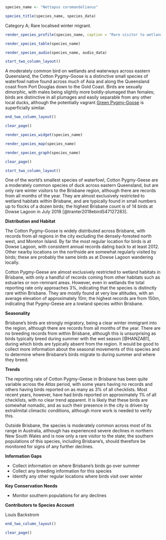 ```r
species_name <- "Nettapus coromandelianus"
```

```r
species_title(species_name, species_data)
```

Category A; Rare localised winter migrant.

```r
render_species_profile(species_name, caption = "Rare visitor to wetlands across the city in winter. Occurrence fluctuates year-to-year, and presence may be associated with wider climactic conditions. Not of significant conservation, and Brisbane's birds only a fraction of the total Australian population.")
```

```r
render_species_table(species_name)
```

```r
render_species_audio(species_name, audio_data)
```

```r
start_two_column_layout()
```

A moderately common bird on wetlands and waterways across eastern Queensland, the Cotton Pygmy-Goose is a distinctive small species of waterfowl native found across much of Asia and along the Queensland coast from Port Douglas down to the Gold Coast. Birds are sexually dimorphic, with males being slightly more boldly-plumaged than females; birds are distinctive in all plumages and easily separable from any other local ducks, although the potentially vagrant [Green Pygmy-Goose](https://ebird.org/species/grnpyg1) is superficially similar.

```r
end_two_column_layout()
```

```r
clear_page()
```

```r
render_species_widget(species_name)
```

```r
render_species_map(species_name)
```

```r
render_species_graph(species_name)
```

```r
clear_page()
```

```r
start_two_column_layout()
```

One of the world's smallest species of waterfowl, Cotton Pygmy-Geese are a moderately common species of duck across eastern Queensland, but are only rare winter visitors to the Brisbane region, although there are records from all months of the year. They are almost exclusively restricted to wetland habitats within Brisbane, and are typically found in small numbers up to flocks of a dozen birds; the highest Brisbane count is of 14 birds at Dowse Lagoon in July 2018 [@tranter2018ebirdS47127283].

**Distribution and Habitat**

The Cotton Pygmy-Goose is widely distributed across Brisbane, with records from all regions in the city excluding the densely-forested north west, and Moreton Island. By far the most regular location for birds is at Dowse Lagoon, with consistent annual records dating back to at least 2012. Other nearby locations on the northside are somewhat regularly visited by birds; these are probably the same birds as at Dowse Lagoon wandering locally.

Cotton Pygmy-Geese are almost exclusively restricted to wetland habitats in Brisbane, with only a handful of records coming from other habitats such as estuaries or non-remnant areas. However, even in wetlands the total reporting rate only approaches 3%, indicating that the species is distinctly rare within Brisbane. They are mostly found at very low altitudes, with an average elevation of approximately 10m; the highest records are from 150m, indicating that Pygmy-Geese are a lowland species within Brisbane.

**Seasonality**

Brisbane's birds are strongly migratory, being a clear winter immigrant into the region, although there are records from all months of the year. There are no breeding records from within Brisbane, although this is unsurprising as birds typically breed during summer with the wet season [@HANZAB1], during which birds are typically absent from the region. It would be good to collect more information about the seasonal movements of this species and to determine where Brisbane's birds migrate to during summer and where they breed.

**Trends**

The reporting rate of Cotton Pygmy-Geese in Brisbane has been quite variable across the _Atlas_ period, with some years having no records and others having birds reported on as many as 3% of all checklists. Most recent years, however, have had birds reported on approximately 1% of all checklists, with no clear trend apparent. It is likely that these birds are somewhat nomadic, and as such their presence in the city is driven by extralimital climactic conditions, although more work is needed to verify this.

Outside Brisbane, the species is moderately common across most of its range in Australia, although has experienced severe declines in northern New South Wales and is now only a rare visitor to the state; the southern populations of this species, including Brisbane's, should therefore be monitored for signs of any further declines.

**Information Gaps**

- Collect information on where Brisbane's birds go over summer
- Collect any breeding information for this species
- Identify any other regular locations where birds visit over winter

**Key Conservation Needs**

- Monitor southern populations for any declines

**Contributors to Species Account**

Louis Backstrom 

```r
end_two_column_layout()
```

```r
clear_page()
```
